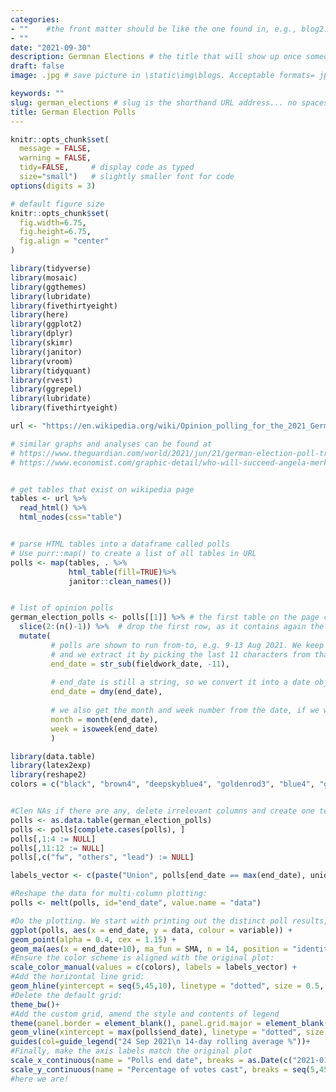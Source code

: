 ```yaml
---
categories:  
- ""    #the front matter should be like the one found in, e.g., blog2.md. It cannot be like the normal Rmd we used
- ""
date: "2021-09-30"
description: Germnan Elections # the title that will show up once someone gets to this page
draft: false
image: .jpg # save picture in \static\img\blogs. Acceptable formats= jpg, jpeg, or png . Your iPhone pics wont work

keywords: ""
slug: german_elections # slug is the shorthand URL address... no spaces plz
title: German Election Polls
---
```

  



```r
knitr::opts_chunk$set(
  message = FALSE, 
  warning = FALSE, 
  tidy=FALSE,     # display code as typed
  size="small")   # slightly smaller font for code
options(digits = 3)

# default figure size
knitr::opts_chunk$set(
  fig.width=6.75, 
  fig.height=6.75,
  fig.align = "center"
)
```


```r
library(tidyverse)  
library(mosaic)
library(ggthemes)
library(lubridate)
library(fivethirtyeight)
library(here)
library(ggplot2)
library(dplyr)
library(skimr)
library(janitor)
library(vroom)
library(tidyquant)
library(rvest)
library(ggrepel)
library(lubridate)
library(fivethirtyeight)
```







```r
url <- "https://en.wikipedia.org/wiki/Opinion_polling_for_the_2021_German_federal_election"

# similar graphs and analyses can be found at 
# https://www.theguardian.com/world/2021/jun/21/german-election-poll-tracker-who-will-be-the-next-chancellor
# https://www.economist.com/graphic-detail/who-will-succeed-angela-merkel


# get tables that exist on wikipedia page 
tables <- url %>% 
  read_html() %>% 
  html_nodes(css="table")


# parse HTML tables into a dataframe called polls 
# Use purr::map() to create a list of all tables in URL
polls <- map(tables, . %>% 
             html_table(fill=TRUE)%>% 
             janitor::clean_names())


# list of opinion polls
german_election_polls <- polls[[1]] %>% # the first table on the page contains the list of all opinions polls
  slice(2:(n()-1)) %>%  # drop the first row, as it contains again the variable names and last row that contains 2017 results
  mutate(
         # polls are shown to run from-to, e.g. 9-13 Aug 2021. We keep the last date, 13 Aug here, as the poll date
         # and we extract it by picking the last 11 characters from that field
         end_date = str_sub(fieldwork_date, -11),
         
         # end_date is still a string, so we convert it into a date object using lubridate::dmy()
         end_date = dmy(end_date),
         
         # we also get the month and week number from the date, if we want to do analysis by month- week, etc.
         month = month(end_date),
         week = isoweek(end_date)
         )
```


```r
library(data.table)
library(latex2exp)
library(reshape2)
colors = c("black", "brown4", "deepskyblue4", "goldenrod3", "blue4", "green4")


#Clen NAs if there are any, delete irrelevant columns and create one technical vector:
polls <- as.data.table(german_election_polls)
polls <- polls[complete.cases(polls), ]
polls[,1:4 := NULL] 
polls[,11:12 := NULL]
polls[,c("fw", "others", "lead") := NULL]

labels_vector <- c(paste("Union", polls[end_date == max(end_date), union]), paste("SPD", polls[end_date == max(end_date), spd]), paste("AfD", polls[end_date == max(end_date), af_d]), paste("FDP", polls[end_date == max(end_date), fdp]), paste("Linke", polls[end_date == max(end_date), linke]), paste("Grüne", polls[end_date == max(end_date), grune]))

#Reshape the data for multi-column plotting:
polls <- melt(polls, id="end_date", value.name = "data")

#Do the plotting. We start with printing out the distinct poll results, then adding the simple MA to the graphs:
ggplot(polls, aes(x = end_date, y = data, colour = variable)) + 
geom_point(alpha = 0.4, cex = 1.15) + 
geom_ma(aes(x = end_date+10), ma_fun = SMA, n = 14, position = "identity", linetype = "solid", size = 0.65)+
#Ensure the color scheme is aligned with the original plot:
scale_color_manual(values = c(colors), labels = labels_vector) + 
#Add the horizontal line grid:
geom_hline(yintercept = seq(5,45,10), linetype = "dotted", size = 0.5, color = alpha("grey", 0.5))+
#Delete the default grid:
theme_bw()+
#Add the custom grid, amend the style and contents of legend
theme(panel.border = element_blank(), panel.grid.major = element_blank(), panel.grid.minor = element_blank(), axis.line = element_line(colour = "white"),  legend.title = element_text(size = 7.5), legend.position = c(0.835,0.8), legend.background = element_rect(fill = "white" ,colour = "black ", size = 0.3))+
geom_vline(xintercept = max(polls$end_date), linetype = "dotted", size = 0.5)+
guides(col=guide_legend("24 Sep 2021\n 14-day rolling average %"))+
#Finally, make the axis labels match the original plot
scale_x_continuous(name = "Polls end date", breaks = as.Date(c("2021-01-01", "2021-03-01", "2021-05-01", "2021-07-01", "2021-09-01"), "%Y-%m-%d"), labels = c("Jan 2021", "Mar", "May", "Jul", "Sep")) +
scale_y_continuous(name = "Percentage of votes cast", breaks = seq(5,45,10), labels = c(5,15,25,35,"45%"), limits = c(4,46))
#here we are!

```